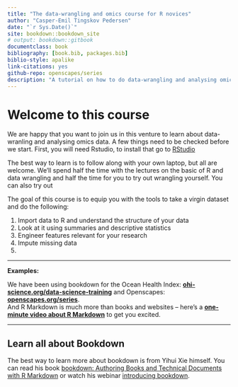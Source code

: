 ```yaml
--- 
title: "The data-wrangling and omics course for R novices"
author: "Casper-Emil Tingskov Pedersen"
date: "`r Sys.Date()`"
site: bookdown::bookdown_site
# output: bookdown::gitbook
documentclass: book
bibliography: [book.bib, packages.bib]
biblio-style: apalike
link-citations: yes
github-repo: openscapes/series
description: "A tutorial on how to do data-wrangling and analysing omics data"
---
```


# Welcome to this course {#welcome}

We are happy that you want to join us in this venture to learn about data-wranling and analysing omics data.
A few things need to be checked before we start. First, you will need Rstudio, to install that go to
[RStudio](https://www.rstudio.com/products/rstudio/download/)

The best way to learn is to follow along with your own laptop, but all are welcome. We'll spend half the time with the lectures on the basic of R and data wrangling and half the time for you to try out wrangling yourself. You can also try out

The goal of this course is to equip you with the tools to take a virgin dataset and do the following:

1. Import data to R and understand the structure of your data
1. Look at it using summaries and descriptive statistics
1. Engineer features relevant for your research
1. Impute missing data
1. 

----


**Examples:**

We have been using bookdown for the Ocean Health Index:  [**ohi-science.org/data-science-training**](http://ohi-science.org/data-science-training) and Openscapes: [**openscapes.org/series**](https://openscapes.org/series).  
And R Markdown is much more than books and websites -- here's a [**one-minute video about R Markdown**](http://rmarkdown.rstudio.com/lesson-1.html) to get you excited. 

----

## Learn all about Bookdown

The best way to learn more about bookdown is from Yihui Xie himself. You can read his book [bookdown: Authoring Books and Technical Documents with R Markdown](https://bookdown.org/yihui/bookdown/) or watch his webinar [introducing bookdown](https://www.rstudio.com/resources/webinars/introducing-bookdown/).

